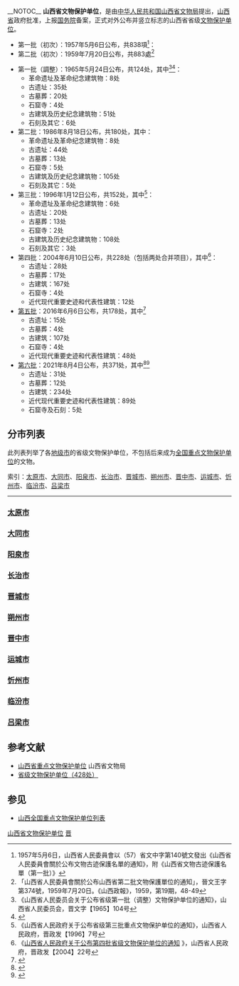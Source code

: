 __NOTOC__
'''山西省文物保护单位'''，是由[[中华人民共和国|中华人民共和国]][[山西省文物局|山西省文物局]]提出，[[山西省|山西省]]政府批准，上报[[中国国务院|国务院]]备案，正式对外公布并竖立标志的山西省省级[[文物保护单位|文物保护单位]]。
*第一批（初次）：1957年5月6日公布，共838項<ref>1957年5月6日，山西省人民委員會以（57）省文中字第140號文發出《山西省人民委員會關於公布文物古迹保護名單的通知》，附《山西省文物古迹保護名單（第一批）》</ref>：
*第二批（初次）：1959年7月20日公布，共883處<ref>「山西省人民委員會關於公布山西省第二批文物保護單位的通知」，晉文王字第374號，1959年7月20日。《山西政報》，1959，第19期，48-49</ref>

*第一批（調整）：1965年5月24日公布，共124处，其中<ref>《山西省人民委员会关于公布省级第一批（调整）文物保护单位的通知》，山西省人民委员会，晋文字【1965】104号</ref><ref>{{Cite web |url=http://www.tydao.com/2009/90901/ws90901wenbao.htm |title=山西首批省级重点文物保护单位公布时间考 |accessdate=2012-04-21 |archive-date=2012-05-02 |archive-url=https://web.archive.org/web/20120502201109/http://tydao.com/2009/90901/ws90901wenbao.htm |dead-url=no }}</ref>：
**革命遗址及革命纪念建筑物：8处
**古遗址：35处
**古墓葬：20处
**石窟寺：4处
**古建筑及历史纪念建筑物：51处
**石刻及其它：6处
*第二批：1986年8月18日公布，共180处，其中：
**革命遗址及革命纪念建筑物：8处
**古遗址：44处
**古墓葬：13处
**石窟寺：5处
**古建筑及历史纪念建筑物：105处
**石刻及其它：5处
*第三批：1996年1月12日公布，共152处，其中<ref>《山西省人民政府关于公布省级第三批重点文物保护单位的通知》，山西省人民政府，晋政发【1996】7号</ref>：
**革命遗址及革命纪念建筑物：6处
**古遗址：20处
**古墓葬：13处
**石窟寺：2处
**古建筑及历史纪念建筑物：108处
**石刻及其它：3处
*第四批：2004年6月10日公布，共228处（包括两处合并项目），其中<ref>《[http://www.shanxigov.cn/n16/n1116/n1458/n1518/n34105/998953.html 山西省人民政府关于公布第四批省级文物保护单位的通知] {{webarchive|url=https://web.archive.org/web/20140415141242/http://www.shanxigov.cn/n16/n1116/n1458/n1518/n34105/998953.html |date=2014-04-15 }}》，山西省人民政府，晋政发【2004】22号</ref>：
**古遗址：28处
**古墓葬：17处
**古建筑：167处
**石窟寺：4处
**近代现代重要史迹和代表性建筑：12处
*[[第五批山西省文物保护单位|第五批]]：2016年6月6日公布，共178处，其中<ref>{{cite web|title=山西省人民政府 关于公布第五批省级文物保护单位的通知|url=http://www.shanxigov.cn/sxszfxxgk/sxsrmzfzcbm/sxszfbgt/flfg_7203/szfgfxwj_7205/201606/t20160629_160307.shtml|website=山西政府门户网站|accessdate=2016-07-19}}{{Dead link|date=2019年4月 |bot=InternetArchiveBot |fix-attempted=yes }}</ref>
**古遗址：15处
**古墓葬：4处
**古建筑：107处
**石窟寺：4处
**近代现代重要史迹和代表性建筑：48处
*[[第六批山西省文物保护单位|第六批]]：2021年8月4日公布，共371处，其中<ref>{{cite web |title=山西省人民政府关于公布第六批省级文物保护单位的通知 |url=https://www.shanxi.gov.cn/sxszfxxgk/sxsrmzfzcbm/sxszfbgt/flfg_7203/szfgfxwj_7205/202108/t20210824_933828.shtml |website=山西省人民政府 |accessdate=2021-09-11 |date=2021-08-04}}</ref><ref>{{Cite news |url=http://www.sx.xinhuanet.com/2021-08/10/c_1127746442.htm |title=新增371处！我省第六批省级文物保护单位名单公布 |via=新华网 |work=山西日报 |date=2021-08-10 |accessdate=2021-09-11 |archive-date=2021-08-16 |archive-url=https://web.archive.org/web/20210816131132/http://www.sx.xinhuanet.com/2021-08/10/c_1127746442.htm |dead-url=no }}</ref>
**古遗址：31处
**古墓葬：12处
**古建筑：234处
**近代现代重要史迹和代表性建筑：89处
**石窟寺及石刻：5处

==分市列表==
此列表列举了各[[地级市|地级市]]的省级文物保护单位，不包括后来成为[[全国重点文物保护单位|全国重点文物保护单位]]的文物。

索引：[[#太原市|太原市]]、[[#大同市|大同市]]、[[#阳泉市|阳泉市]]、[[#长治市|长治市]]、[[#晋城市|晋城市]]、[[#朔州市|朔州市]]、[[#晋中市|晋中市]]、[[#运城市|运城市]]、[[#忻州市|忻州市]]、[[#临汾市|临汾市]]、[[#吕梁市|吕梁市]]

----
=== [[太原市|太原市]]===
{{太原市境内的山西省文物保护单位|state=uncollapsed}}

=== [[大同市|大同市]]===
{{大同市境内的山西省文物保护单位|state=uncollapsed}}

=== [[阳泉市|阳泉市]]===
{{阳泉市境内的山西省文物保护单位|state=uncollapsed}}

=== [[长治市|长治市]]===
{{长治市境内的山西省文物保护单位|state=uncollapsed}}

=== [[晋城市|晋城市]]===
{{晋城市境内的山西省文物保护单位|state=uncollapsed}}

=== [[朔州市|朔州市]]===
{{朔州市境内的山西省文物保护单位|state=uncollapsed}}

=== [[晋中市|晋中市]]===
{{晋中市境内的山西省文物保护单位|state=uncollapsed}}

=== [[运城市|运城市]]===
{{运城市境内的山西省文物保护单位|state=uncollapsed}}

=== [[忻州市|忻州市]]===
{{忻州市境内的山西省文物保护单位|state=uncollapsed}}

=== [[临汾市|临汾市]]===
{{临汾市境内的山西省文物保护单位|state=uncollapsed}}

=== [[吕梁市|吕梁市]]===
{{吕梁市境内的山西省文物保护单位|state=uncollapsed}}

==参考文献==
{{reflist}}

*[https://web.archive.org/web/20110612090407/http://www.sxcr.gov.cn/wmsx/list.php?catid=71 山西省重点文物保护单位] 山西省文物局
*[https://web.archive.org/web/20131014163748/http://www.jrsx.com.cn/tssx/sxzz/090319_2.htm 省级文物保护单位（428处）]

==参见==
*[[山西全国重点文物保护单位列表|山西全国重点文物保护单位列表]]


{{省级文物保护单位分省索引}}
{{山西文保}}
[[Category:山西省文物保护单位|]]
[[Category:中国省级文物保护单位|晋]]
